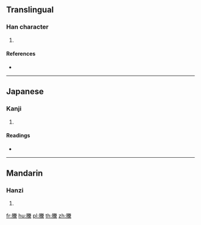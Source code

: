 {{character info/new}}
==Translingual==

===Han character===
{{Han char|rn=203|rad=黑|as=10|sn=22|four=|canj=BFQF,XXBFQ}}

# {{defn|Han|sort=黑10}}

====References====
* {{Han ref|kx=1521.370|dkj=47180|dj=2056.300|hdz=32127.140|uh=9EF1|ud=40689}}

----

==Japanese==

===Kanji===
{{ja-kanji|grade=|rs=黑10}}

# {{defn|lang=ja|sort=黑10}}

====Readings====
* {{ja-readings|on=[[たい]] (tai), [[だい]] (dai), [[ちん]] (chin), [[じん]] (jin)|kun=[[まゆずみ]] (mayuzumi)}}

----

==Mandarin==

===Hanzi===
{{cmn-hanzi|pin=[[dài]] ([[dai4]])|wg=tai<sup>4</sup>}}

# {{defn|lang=cmn|sort=黑10}}

[[fr:黱]]
[[hu:黱]]
[[pl:黱]]
[[th:黱]]
[[zh:黱]]